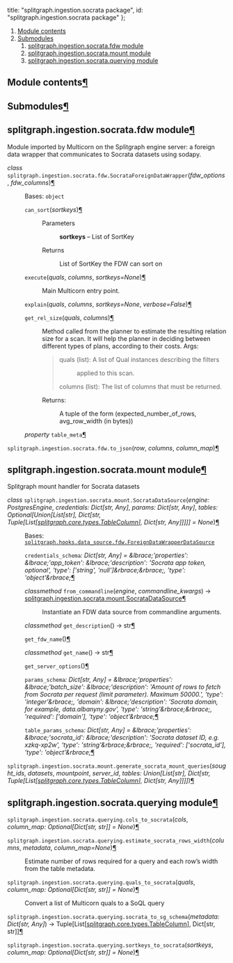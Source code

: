 


  title: "splitgraph.ingestion.socrata package",
  id: "splitgraph.ingestion.socrata package"
};

<div className=" rst-content"><nav className="toc"><ol className="toc-level toc-level-1"><li className="toc-item toc-item-h2"><a className="toc-link toc-link-h2" href="#module-contents">Module contents</a></li><li className="toc-item toc-item-h2"><a className="toc-link toc-link-h2" href="#submodules">Submodules</a><ol className="toc-level toc-level-2"><li className="toc-item toc-item-h2"><a className="toc-link toc-link-h2" href="#splitgraphingestionsocratafdw-module">splitgraph.ingestion.socrata.fdw module</a></li><li className="toc-item toc-item-h2"><a className="toc-link toc-link-h2" href="#splitgraphingestionsocratamount-module">splitgraph.ingestion.socrata.mount module</a></li><li className="toc-item toc-item-h2"><a className="toc-link toc-link-h2" href="#splitgraphingestionsocrataquerying-module">splitgraph.ingestion.socrata.querying module</a></li></ol></li></ol></nav><div className="section" id="module-splitgraph.ingestion.socrata">
<span id="module-contents"></span><h2 id="module-contents">Module contents<a className="headerlink" href="#module-splitgraph.ingestion.socrata" title="Permalink to this headline">¶</a></h2>
</div><div className="section" id="splitgraph-ingestion-socrata-package">

<div className="section" id="submodules">
<h2 id="submodules">Submodules<a className="headerlink" href="#submodules" title="Permalink to this headline">¶</a></h2>
</div>
<div className="section" id="module-splitgraph.ingestion.socrata.fdw">
<span id="splitgraph-ingestion-socrata-fdw-module"></span><h2 id="splitgraphingestionsocratafdw-module">splitgraph.ingestion.socrata.fdw module<a className="headerlink" href="#module-splitgraph.ingestion.socrata.fdw" title="Permalink to this headline">¶</a></h2>
<p>Module imported by Multicorn on the Splitgraph engine server: a foreign data wrapper
that communicates to Socrata datasets using sodapy.</p>
<dl className="py class">
<dt id="splitgraph.ingestion.socrata.fdw.SocrataForeignDataWrapper">
<em className="property"><span className="pre">class</span> </em><code className="sig-prename descclassname"><span className="pre">splitgraph.ingestion.socrata.fdw.</span></code><code className="sig-name descname"><span className="pre">SocrataForeignDataWrapper</span></code><span className="sig-paren">(</span><em className="sig-param"><span className="n"><span className="pre">fdw_options</span></span></em>, <em className="sig-param"><span className="n"><span className="pre">fdw_columns</span></span></em><span className="sig-paren">)</span><a className="headerlink" href="#splitgraph.ingestion.socrata.fdw.SocrataForeignDataWrapper" title="Permalink to this definition">¶</a></dt>
<dd><p>Bases: <code className="xref py py-class docutils literal notranslate"><span className="pre">object</span></code></p>
<dl className="py method">
<dt id="splitgraph.ingestion.socrata.fdw.SocrataForeignDataWrapper.can_sort">
<code className="sig-name descname"><span className="pre">can_sort</span></code><span className="sig-paren">(</span><em className="sig-param"><span className="n"><span className="pre">sortkeys</span></span></em><span className="sig-paren">)</span><a className="headerlink" href="#splitgraph.ingestion.socrata.fdw.SocrataForeignDataWrapper.can_sort" title="Permalink to this definition">¶</a></dt>
<dd><dl className="field-list simple">
<dt className="field-odd">Parameters</dt>
<dd className="field-odd"><p><strong>sortkeys</strong> – List of SortKey</p>
</dd>
<dt className="field-even">Returns</dt>
<dd className="field-even"><p>List of SortKey the FDW can sort on</p>
</dd>
</dl>
</dd></dl>

<dl className="py method">
<dt id="splitgraph.ingestion.socrata.fdw.SocrataForeignDataWrapper.execute">
<code className="sig-name descname"><span className="pre">execute</span></code><span className="sig-paren">(</span><em className="sig-param"><span className="n"><span className="pre">quals</span></span></em>, <em className="sig-param"><span className="n"><span className="pre">columns</span></span></em>, <em className="sig-param"><span className="n"><span className="pre">sortkeys</span></span><span className="o"><span className="pre">=</span></span><span className="default_value"><span className="pre">None</span></span></em><span className="sig-paren">)</span><a className="headerlink" href="#splitgraph.ingestion.socrata.fdw.SocrataForeignDataWrapper.execute" title="Permalink to this definition">¶</a></dt>
<dd><p>Main Multicorn entry point.</p>
</dd></dl>

<dl className="py method">
<dt id="splitgraph.ingestion.socrata.fdw.SocrataForeignDataWrapper.explain">
<code className="sig-name descname"><span className="pre">explain</span></code><span className="sig-paren">(</span><em className="sig-param"><span className="n"><span className="pre">quals</span></span></em>, <em className="sig-param"><span className="n"><span className="pre">columns</span></span></em>, <em className="sig-param"><span className="n"><span className="pre">sortkeys</span></span><span className="o"><span className="pre">=</span></span><span className="default_value"><span className="pre">None</span></span></em>, <em className="sig-param"><span className="n"><span className="pre">verbose</span></span><span className="o"><span className="pre">=</span></span><span className="default_value"><span className="pre">False</span></span></em><span className="sig-paren">)</span><a className="headerlink" href="#splitgraph.ingestion.socrata.fdw.SocrataForeignDataWrapper.explain" title="Permalink to this definition">¶</a></dt>
<dd></dd></dl>

<dl className="py method">
<dt id="splitgraph.ingestion.socrata.fdw.SocrataForeignDataWrapper.get_rel_size">
<code className="sig-name descname"><span className="pre">get_rel_size</span></code><span className="sig-paren">(</span><em className="sig-param"><span className="n"><span className="pre">quals</span></span></em>, <em className="sig-param"><span className="n"><span className="pre">columns</span></span></em><span className="sig-paren">)</span><a className="headerlink" href="#splitgraph.ingestion.socrata.fdw.SocrataForeignDataWrapper.get_rel_size" title="Permalink to this definition">¶</a></dt>
<dd><p>Method called from the planner to estimate the resulting relation
size for a scan.
It will help the planner in deciding between different types of plans,
according to their costs.
Args:</p>
<blockquote>
<div><dl className="simple">
<dt>quals (list): A list of Qual instances describing the filters</dt><dd><p>applied to this scan.</p>
</dd>
</dl>
<p>columns (list): The list of columns that must be returned.</p>
</div></blockquote>
<dl className="simple">
<dt>Returns:</dt><dd><p>A tuple of the form (expected_number_of_rows, avg_row_width (in bytes))</p>
</dd>
</dl>
</dd></dl>

<dl className="py method">
<dt id="splitgraph.ingestion.socrata.fdw.SocrataForeignDataWrapper.table_meta">
<em className="property"><span className="pre">property</span> </em><code className="sig-name descname"><span className="pre">table_meta</span></code><a className="headerlink" href="#splitgraph.ingestion.socrata.fdw.SocrataForeignDataWrapper.table_meta" title="Permalink to this definition">¶</a></dt>
<dd></dd></dl>

</dd></dl>

<dl className="py function">
<dt id="splitgraph.ingestion.socrata.fdw.to_json">
<code className="sig-prename descclassname"><span className="pre">splitgraph.ingestion.socrata.fdw.</span></code><code className="sig-name descname"><span className="pre">to_json</span></code><span className="sig-paren">(</span><em className="sig-param"><span className="n"><span className="pre">row</span></span></em>, <em className="sig-param"><span className="n"><span className="pre">columns</span></span></em>, <em className="sig-param"><span className="n"><span className="pre">column_map</span></span></em><span className="sig-paren">)</span><a className="headerlink" href="#splitgraph.ingestion.socrata.fdw.to_json" title="Permalink to this definition">¶</a></dt>
<dd></dd></dl>

</div>
<div className="section" id="module-splitgraph.ingestion.socrata.mount">
<span id="splitgraph-ingestion-socrata-mount-module"></span><h2 id="splitgraphingestionsocratamount-module">splitgraph.ingestion.socrata.mount module<a className="headerlink" href="#module-splitgraph.ingestion.socrata.mount" title="Permalink to this headline">¶</a></h2>
<p>Splitgraph mount handler for Socrata datasets</p>
<dl className="py class">
<dt id="splitgraph.ingestion.socrata.mount.SocrataDataSource">
<em className="property"><span className="pre">class</span> </em><code className="sig-prename descclassname"><span className="pre">splitgraph.ingestion.socrata.mount.</span></code><code className="sig-name descname"><span className="pre">SocrataDataSource</span></code><span className="sig-paren">(</span><em className="sig-param"><span className="n"><span className="pre">engine</span></span><span className="p"><span className="pre">:</span></span> <span className="n"><span className="pre">PostgresEngine</span></span></em>, <em className="sig-param"><span className="n"><span className="pre">credentials</span></span><span className="p"><span className="pre">:</span></span> <span className="n"><span className="pre">Dict</span><span className="p"><span className="pre">[</span></span><span className="pre">str</span><span className="p"><span className="pre">,</span> </span><span className="pre">Any</span><span className="p"><span className="pre">]</span></span></span></em>, <em className="sig-param"><span className="n"><span className="pre">params</span></span><span className="p"><span className="pre">:</span></span> <span className="n"><span className="pre">Dict</span><span className="p"><span className="pre">[</span></span><span className="pre">str</span><span className="p"><span className="pre">,</span> </span><span className="pre">Any</span><span className="p"><span className="pre">]</span></span></span></em>, <em className="sig-param"><span className="n"><span className="pre">tables</span></span><span className="p"><span className="pre">:</span></span> <span className="n"><span className="pre">Optional</span><span className="p"><span className="pre">[</span></span><span className="pre">Union</span><span className="p"><span className="pre">[</span></span><span className="pre">List</span><span className="p"><span className="pre">[</span></span><span className="pre">str</span><span className="p"><span className="pre">]</span></span><span className="p"><span className="pre">,</span> </span><span className="pre">Dict</span><span className="p"><span className="pre">[</span></span><span className="pre">str</span><span className="p"><span className="pre">,</span> </span><span className="pre">Tuple</span><span className="p"><span className="pre">[</span></span><span className="pre">List</span><span className="p"><span className="pre">[</span></span><a className="reference internal" href="splitgraph.core/#splitgraph.core.types.TableColumn" title="splitgraph.core.types.TableColumn"><span className="pre">splitgraph.core.types.TableColumn</span></a><span className="p"><span className="pre">]</span></span><span className="p"><span className="pre">,</span> </span><span className="pre">Dict</span><span className="p"><span className="pre">[</span></span><span className="pre">str</span><span className="p"><span className="pre">,</span> </span><span className="pre">Any</span><span className="p"><span className="pre">]</span></span><span className="p"><span className="pre">]</span></span><span className="p"><span className="pre">]</span></span><span className="p"><span className="pre">]</span></span><span className="p"><span className="pre">]</span></span></span> <span className="o"><span className="pre">=</span></span> <span className="default_value"><span className="pre">None</span></span></em><span className="sig-paren">)</span><a className="headerlink" href="#splitgraph.ingestion.socrata.mount.SocrataDataSource" title="Permalink to this definition">¶</a></dt>
<dd><p>Bases: <a className="reference internal" href="splitgraph.hooks.data_source/#splitgraph.hooks.data_source.fdw.ForeignDataWrapperDataSource" title="splitgraph.hooks.data_source.fdw.ForeignDataWrapperDataSource"><code className="xref py py-class docutils literal notranslate"><span className="pre">splitgraph.hooks.data_source.fdw.ForeignDataWrapperDataSource</span></code></a></p>
<dl className="py attribute">
<dt id="splitgraph.ingestion.socrata.mount.SocrataDataSource.credentials_schema">
<code className="sig-name descname"><span className="pre">credentials_schema</span></code><em className="property"><span className="pre">:</span> <span className="pre">Dict</span><span className="p"><span className="pre">[</span></span><span className="pre">str</span><span className="p"><span className="pre">,</span> </span><span className="pre">Any</span><span className="p"><span className="pre">]</span></span></em><em className="property"> <span className="pre">=</span> <span className="pre">&#38;lbrace;'properties':</span> <span className="pre">&#38;lbrace;'app_token':</span> <span className="pre">&#38;lbrace;'description':</span> <span className="pre">'Socrata</span> <span className="pre">app</span> <span className="pre">token,</span> <span className="pre">optional',</span> <span className="pre">'type':</span> <span className="pre">['string',</span> <span className="pre">'null']&#38;rbrace;&#38;rbrace;,</span> <span className="pre">'type':</span> <span className="pre">'object'&#38;rbrace;</span></em><a className="headerlink" href="#splitgraph.ingestion.socrata.mount.SocrataDataSource.credentials_schema" title="Permalink to this definition">¶</a></dt>
<dd></dd></dl>

<dl className="py method">
<dt id="splitgraph.ingestion.socrata.mount.SocrataDataSource.from_commandline">
<em className="property"><span className="pre">classmethod</span> </em><code className="sig-name descname"><span className="pre">from_commandline</span></code><span className="sig-paren">(</span><em className="sig-param"><span className="n"><span className="pre">engine</span></span></em>, <em className="sig-param"><span className="n"><span className="pre">commandline_kwargs</span></span></em><span className="sig-paren">)</span> → <a className="reference internal" href="#splitgraph.ingestion.socrata.mount.SocrataDataSource" title="splitgraph.ingestion.socrata.mount.SocrataDataSource"><span className="pre">splitgraph.ingestion.socrata.mount.SocrataDataSource</span></a><a className="headerlink" href="#splitgraph.ingestion.socrata.mount.SocrataDataSource.from_commandline" title="Permalink to this definition">¶</a></dt>
<dd><p>Instantiate an FDW data source from commandline arguments.</p>
</dd></dl>

<dl className="py method">
<dt id="splitgraph.ingestion.socrata.mount.SocrataDataSource.get_description">
<em className="property"><span className="pre">classmethod</span> </em><code className="sig-name descname"><span className="pre">get_description</span></code><span className="sig-paren">(</span><span className="sig-paren">)</span> → <span className="pre">str</span><a className="headerlink" href="#splitgraph.ingestion.socrata.mount.SocrataDataSource.get_description" title="Permalink to this definition">¶</a></dt>
<dd></dd></dl>

<dl className="py method">
<dt id="splitgraph.ingestion.socrata.mount.SocrataDataSource.get_fdw_name">
<code className="sig-name descname"><span className="pre">get_fdw_name</span></code><span className="sig-paren">(</span><span className="sig-paren">)</span><a className="headerlink" href="#splitgraph.ingestion.socrata.mount.SocrataDataSource.get_fdw_name" title="Permalink to this definition">¶</a></dt>
<dd></dd></dl>

<dl className="py method">
<dt id="splitgraph.ingestion.socrata.mount.SocrataDataSource.get_name">
<em className="property"><span className="pre">classmethod</span> </em><code className="sig-name descname"><span className="pre">get_name</span></code><span className="sig-paren">(</span><span className="sig-paren">)</span> → <span className="pre">str</span><a className="headerlink" href="#splitgraph.ingestion.socrata.mount.SocrataDataSource.get_name" title="Permalink to this definition">¶</a></dt>
<dd></dd></dl>

<dl className="py method">
<dt id="splitgraph.ingestion.socrata.mount.SocrataDataSource.get_server_options">
<code className="sig-name descname"><span className="pre">get_server_options</span></code><span className="sig-paren">(</span><span className="sig-paren">)</span><a className="headerlink" href="#splitgraph.ingestion.socrata.mount.SocrataDataSource.get_server_options" title="Permalink to this definition">¶</a></dt>
<dd></dd></dl>

<dl className="py attribute">
<dt id="splitgraph.ingestion.socrata.mount.SocrataDataSource.params_schema">
<code className="sig-name descname"><span className="pre">params_schema</span></code><em className="property"><span className="pre">:</span> <span className="pre">Dict</span><span className="p"><span className="pre">[</span></span><span className="pre">str</span><span className="p"><span className="pre">,</span> </span><span className="pre">Any</span><span className="p"><span className="pre">]</span></span></em><em className="property"> <span className="pre">=</span> <span className="pre">&#38;lbrace;'properties':</span> <span className="pre">&#38;lbrace;'batch_size':</span> <span className="pre">&#38;lbrace;'description':</span> <span className="pre">'Amount</span> <span className="pre">of</span> <span className="pre">rows</span> <span className="pre">to</span> <span className="pre">fetch</span> <span className="pre">from</span> <span className="pre">Socrata</span> <span className="pre">per</span> <span className="pre">request</span> <span className="pre">(limit</span> <span className="pre">parameter).</span> <span className="pre">Maximum</span> <span className="pre">50000.',</span> <span className="pre">'type':</span> <span className="pre">'integer'&#38;rbrace;,</span> <span className="pre">'domain':</span> <span className="pre">&#38;lbrace;'description':</span> <span className="pre">'Socrata</span> <span className="pre">domain,</span> <span className="pre">for</span> <span className="pre">example,</span> <span className="pre">data.albanyny.gov',</span> <span className="pre">'type':</span> <span className="pre">'string'&#38;rbrace;&#38;rbrace;,</span> <span className="pre">'required':</span> <span className="pre">['domain'],</span> <span className="pre">'type':</span> <span className="pre">'object'&#38;rbrace;</span></em><a className="headerlink" href="#splitgraph.ingestion.socrata.mount.SocrataDataSource.params_schema" title="Permalink to this definition">¶</a></dt>
<dd></dd></dl>

<dl className="py attribute">
<dt id="splitgraph.ingestion.socrata.mount.SocrataDataSource.table_params_schema">
<code className="sig-name descname"><span className="pre">table_params_schema</span></code><em className="property"><span className="pre">:</span> <span className="pre">Dict</span><span className="p"><span className="pre">[</span></span><span className="pre">str</span><span className="p"><span className="pre">,</span> </span><span className="pre">Any</span><span className="p"><span className="pre">]</span></span></em><em className="property"> <span className="pre">=</span> <span className="pre">&#38;lbrace;'properties':</span> <span className="pre">&#38;lbrace;'socrata_id':</span> <span className="pre">&#38;lbrace;'description':</span> <span className="pre">'Socrata</span> <span className="pre">dataset</span> <span className="pre">ID,</span> <span className="pre">e.g.</span> <span className="pre">xzkq-xp2w',</span> <span className="pre">'type':</span> <span className="pre">'string'&#38;rbrace;&#38;rbrace;,</span> <span className="pre">'required':</span> <span className="pre">['socrata_id'],</span> <span className="pre">'type':</span> <span className="pre">'object'&#38;rbrace;</span></em><a className="headerlink" href="#splitgraph.ingestion.socrata.mount.SocrataDataSource.table_params_schema" title="Permalink to this definition">¶</a></dt>
<dd></dd></dl>

</dd></dl>

<dl className="py function">
<dt id="splitgraph.ingestion.socrata.mount.generate_socrata_mount_queries">
<code className="sig-prename descclassname"><span className="pre">splitgraph.ingestion.socrata.mount.</span></code><code className="sig-name descname"><span className="pre">generate_socrata_mount_queries</span></code><span className="sig-paren">(</span><em className="sig-param"><span className="n"><span className="pre">sought_ids</span></span></em>, <em className="sig-param"><span className="n"><span className="pre">datasets</span></span></em>, <em className="sig-param"><span className="n"><span className="pre">mountpoint</span></span></em>, <em className="sig-param"><span className="n"><span className="pre">server_id</span></span></em>, <em className="sig-param"><span className="n"><span className="pre">tables</span></span><span className="p"><span className="pre">:</span></span> <span className="n"><span className="pre">Union</span><span className="p"><span className="pre">[</span></span><span className="pre">List</span><span className="p"><span className="pre">[</span></span><span className="pre">str</span><span className="p"><span className="pre">]</span></span><span className="p"><span className="pre">,</span> </span><span className="pre">Dict</span><span className="p"><span className="pre">[</span></span><span className="pre">str</span><span className="p"><span className="pre">,</span> </span><span className="pre">Tuple</span><span className="p"><span className="pre">[</span></span><span className="pre">List</span><span className="p"><span className="pre">[</span></span><a className="reference internal" href="splitgraph.core/#splitgraph.core.types.TableColumn" title="splitgraph.core.types.TableColumn"><span className="pre">splitgraph.core.types.TableColumn</span></a><span className="p"><span className="pre">]</span></span><span className="p"><span className="pre">,</span> </span><span className="pre">Dict</span><span className="p"><span className="pre">[</span></span><span className="pre">str</span><span className="p"><span className="pre">,</span> </span><span className="pre">Any</span><span className="p"><span className="pre">]</span></span><span className="p"><span className="pre">]</span></span><span className="p"><span className="pre">]</span></span><span className="p"><span className="pre">]</span></span></span></em><span className="sig-paren">)</span><a className="headerlink" href="#splitgraph.ingestion.socrata.mount.generate_socrata_mount_queries" title="Permalink to this definition">¶</a></dt>
<dd></dd></dl>

</div>
<div className="section" id="module-splitgraph.ingestion.socrata.querying">
<span id="splitgraph-ingestion-socrata-querying-module"></span><h2 id="splitgraphingestionsocrataquerying-module">splitgraph.ingestion.socrata.querying module<a className="headerlink" href="#module-splitgraph.ingestion.socrata.querying" title="Permalink to this headline">¶</a></h2>
<dl className="py function">
<dt id="splitgraph.ingestion.socrata.querying.cols_to_socrata">
<code className="sig-prename descclassname"><span className="pre">splitgraph.ingestion.socrata.querying.</span></code><code className="sig-name descname"><span className="pre">cols_to_socrata</span></code><span className="sig-paren">(</span><em className="sig-param"><span className="n"><span className="pre">cols</span></span></em>, <em className="sig-param"><span className="n"><span className="pre">column_map</span></span><span className="p"><span className="pre">:</span></span> <span className="n"><span className="pre">Optional</span><span className="p"><span className="pre">[</span></span><span className="pre">Dict</span><span className="p"><span className="pre">[</span></span><span className="pre">str</span><span className="p"><span className="pre">,</span> </span><span className="pre">str</span><span className="p"><span className="pre">]</span></span><span className="p"><span className="pre">]</span></span></span> <span className="o"><span className="pre">=</span></span> <span className="default_value"><span className="pre">None</span></span></em><span className="sig-paren">)</span><a className="headerlink" href="#splitgraph.ingestion.socrata.querying.cols_to_socrata" title="Permalink to this definition">¶</a></dt>
<dd></dd></dl>

<dl className="py function">
<dt id="splitgraph.ingestion.socrata.querying.estimate_socrata_rows_width">
<code className="sig-prename descclassname"><span className="pre">splitgraph.ingestion.socrata.querying.</span></code><code className="sig-name descname"><span className="pre">estimate_socrata_rows_width</span></code><span className="sig-paren">(</span><em className="sig-param"><span className="n"><span className="pre">columns</span></span></em>, <em className="sig-param"><span className="n"><span className="pre">metadata</span></span></em>, <em className="sig-param"><span className="n"><span className="pre">column_map</span></span><span className="o"><span className="pre">=</span></span><span className="default_value"><span className="pre">None</span></span></em><span className="sig-paren">)</span><a className="headerlink" href="#splitgraph.ingestion.socrata.querying.estimate_socrata_rows_width" title="Permalink to this definition">¶</a></dt>
<dd><p>Estimate number of rows required for a query and each row’s width
from the table metadata.</p>
</dd></dl>

<dl className="py function">
<dt id="splitgraph.ingestion.socrata.querying.quals_to_socrata">
<code className="sig-prename descclassname"><span className="pre">splitgraph.ingestion.socrata.querying.</span></code><code className="sig-name descname"><span className="pre">quals_to_socrata</span></code><span className="sig-paren">(</span><em className="sig-param"><span className="n"><span className="pre">quals</span></span></em>, <em className="sig-param"><span className="n"><span className="pre">column_map</span></span><span className="p"><span className="pre">:</span></span> <span className="n"><span className="pre">Optional</span><span className="p"><span className="pre">[</span></span><span className="pre">Dict</span><span className="p"><span className="pre">[</span></span><span className="pre">str</span><span className="p"><span className="pre">,</span> </span><span className="pre">str</span><span className="p"><span className="pre">]</span></span><span className="p"><span className="pre">]</span></span></span> <span className="o"><span className="pre">=</span></span> <span className="default_value"><span className="pre">None</span></span></em><span className="sig-paren">)</span><a className="headerlink" href="#splitgraph.ingestion.socrata.querying.quals_to_socrata" title="Permalink to this definition">¶</a></dt>
<dd><p>Convert a list of Multicorn quals to a SoQL query</p>
</dd></dl>

<dl className="py function">
<dt id="splitgraph.ingestion.socrata.querying.socrata_to_sg_schema">
<code className="sig-prename descclassname"><span className="pre">splitgraph.ingestion.socrata.querying.</span></code><code className="sig-name descname"><span className="pre">socrata_to_sg_schema</span></code><span className="sig-paren">(</span><em className="sig-param"><span className="n"><span className="pre">metadata</span></span><span className="p"><span className="pre">:</span></span> <span className="n"><span className="pre">Dict</span><span className="p"><span className="pre">[</span></span><span className="pre">str</span><span className="p"><span className="pre">,</span> </span><span className="pre">Any</span><span className="p"><span className="pre">]</span></span></span></em><span className="sig-paren">)</span> → <span className="pre">Tuple</span><span className="p"><span className="pre">[</span></span><span className="pre">List</span><span className="p"><span className="pre">[</span></span><a className="reference internal" href="splitgraph.core/#splitgraph.core.types.TableColumn" title="splitgraph.core.types.TableColumn"><span className="pre">splitgraph.core.types.TableColumn</span></a><span className="p"><span className="pre">]</span></span><span className="p"><span className="pre">,</span> </span><span className="pre">Dict</span><span className="p"><span className="pre">[</span></span><span className="pre">str</span><span className="p"><span className="pre">,</span> </span><span className="pre">str</span><span className="p"><span className="pre">]</span></span><span className="p"><span className="pre">]</span></span><a className="headerlink" href="#splitgraph.ingestion.socrata.querying.socrata_to_sg_schema" title="Permalink to this definition">¶</a></dt>
<dd></dd></dl>

<dl className="py function">
<dt id="splitgraph.ingestion.socrata.querying.sortkeys_to_socrata">
<code className="sig-prename descclassname"><span className="pre">splitgraph.ingestion.socrata.querying.</span></code><code className="sig-name descname"><span className="pre">sortkeys_to_socrata</span></code><span className="sig-paren">(</span><em className="sig-param"><span className="n"><span className="pre">sortkeys</span></span></em>, <em className="sig-param"><span className="n"><span className="pre">column_map</span></span><span className="p"><span className="pre">:</span></span> <span className="n"><span className="pre">Optional</span><span className="p"><span className="pre">[</span></span><span className="pre">Dict</span><span className="p"><span className="pre">[</span></span><span className="pre">str</span><span className="p"><span className="pre">,</span> </span><span className="pre">str</span><span className="p"><span className="pre">]</span></span><span className="p"><span className="pre">]</span></span></span> <span className="o"><span className="pre">=</span></span> <span className="default_value"><span className="pre">None</span></span></em><span className="sig-paren">)</span><a className="headerlink" href="#splitgraph.ingestion.socrata.querying.sortkeys_to_socrata" title="Permalink to this definition">¶</a></dt>
<dd></dd></dl>

</div>

</div>
</div>